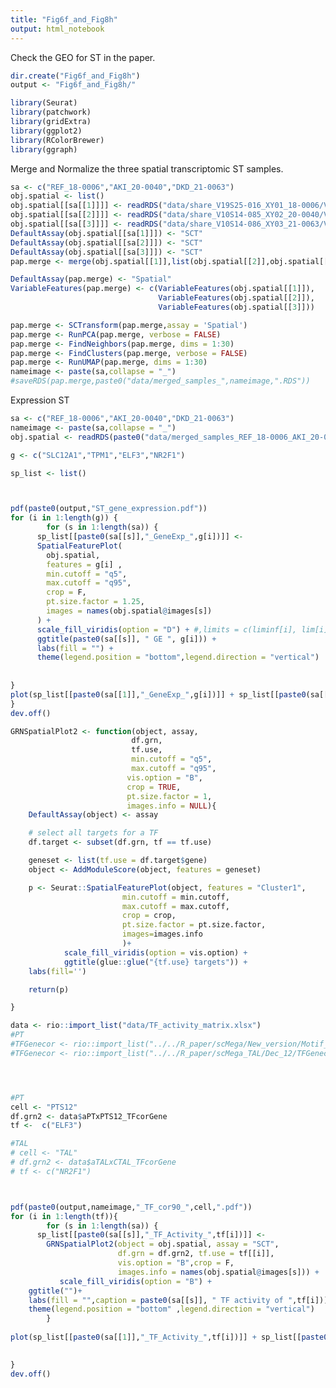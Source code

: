 ---
title: "Fig6f_and_Fig8h"
output: html_notebook
---

Check the GEO for ST in the paper.

```{r}
dir.create("Fig6f_and_Fig8h")
output <- "Fig6f_and_Fig8h/"

library(Seurat)
library(patchwork)
library(gridExtra)
library(ggplot2)
library(RColorBrewer)
library(ggraph)

```

Merge and Normalize the three spatial transcriptomic ST samples.
```{r}
sa <- c("REF_18-0006","AKI_20-0040","DKD_21-0063")
obj.spatial <- list()
obj.spatial[[sa[[1]]]] <- readRDS("data/share_V19S25-016_XY01_18-0006/V19S25-016_XY01_18-0006.RDS")
obj.spatial[[sa[[2]]]] <- readRDS("data/share_V10S14-085_XY02_20-0040/V10S14-085_XY02_20-0040.RDS")
obj.spatial[[sa[[3]]]] <- readRDS("data/share_V10S14-086_XY03_21-0063/V10S14-086_XY03_21-0063.RDS")
DefaultAssay(obj.spatial[[sa[1]]]) <- "SCT"
DefaultAssay(obj.spatial[[sa[2]]]) <- "SCT"
DefaultAssay(obj.spatial[[sa[3]]]) <- "SCT"
pap.merge <- merge(obj.spatial[[1]],list(obj.spatial[[2]],obj.spatial[[3]]))#,M47

DefaultAssay(pap.merge) <- "Spatial"
VariableFeatures(pap.merge) <- c(VariableFeatures(obj.spatial[[1]]),
                                 VariableFeatures(obj.spatial[[2]]),
                                 VariableFeatures(obj.spatial[[3]]))

pap.merge <- SCTransform(pap.merge,assay = 'Spatial')
pap.merge <- RunPCA(pap.merge, verbose = FALSE)
pap.merge <- FindNeighbors(pap.merge, dims = 1:30)
pap.merge <- FindClusters(pap.merge, verbose = FALSE)
pap.merge <- RunUMAP(pap.merge, dims = 1:30)
nameimage <- paste(sa,collapse = "_")
#saveRDS(pap.merge,paste0("data/merged_samples_",nameimage,".RDS"))

```

Expression ST 
```{r,fig.keep='all'}
sa <- c("REF_18-0006","AKI_20-0040","DKD_21-0063")
nameimage <- paste(sa,collapse = "_")
obj.spatial <- readRDS(paste0("data/merged_samples_REF_18-0006_AKI_20-0040_DKD_21-0063.RDS"))

g <- c("SLC12A1","TPM1","ELF3","NR2F1")

sp_list <- list()



pdf(paste0(output,"ST_gene_expression.pdf"))
for (i in 1:length(g)) {
        for (s in 1:length(sa)) {
      sp_list[[paste0(sa[[s]],"_GeneExp_",g[i])]] <-
      SpatialFeaturePlot(
        obj.spatial,
        features = g[i] ,
        min.cutoff = "q5",
        max.cutoff = "q95",
        crop = F,
        pt.size.factor = 1.25,
        images = names(obj.spatial@images[s])
      ) +
      scale_fill_viridis(option = "D") + #,limits = c(liminf[i], lim[i]), oob = scales::squish
      ggtitle(paste0(sa[[s]], " GE ", g[i])) +
      labs(fill = "") +
      theme(legend.position = "bottom",legend.direction = "vertical")
        
        
}
plot(sp_list[[paste0(sa[[1]],"_GeneExp_",g[i])]] + sp_list[[paste0(sa[[2]],"_GeneExp_",g[i])]] + sp_list[[paste0(sa[[3]],"_GeneExp_",g[i])]])
}
dev.off()
```
```{r}

GRNSpatialPlot2 <- function(object, assay,
                           df.grn,
                           tf.use,
                           min.cutoff = "q5",
                           max.cutoff = "q95",
                          vis.option = "B",
                          crop = TRUE,
                          pt.size.factor = 1,
                          images.info = NULL){
    DefaultAssay(object) <- assay

    # select all targets for a TF
    df.target <- subset(df.grn, tf == tf.use)

    geneset <- list(tf.use = df.target$gene)
    object <- AddModuleScore(object, features = geneset)

    p <- Seurat::SpatialFeaturePlot(object, features = "Cluster1",
                         min.cutoff = min.cutoff,
                         max.cutoff = max.cutoff,
                         crop = crop,
                         pt.size.factor = pt.size.factor,
                         images=images.info
                         )+
            scale_fill_viridis(option = vis.option) +
            ggtitle(glue::glue("{tf.use} targets")) +
    labs(fill='')

    return(p)

}
```


```{r}
data <- rio::import_list("data/TF_activity_matrix.xlsx")
#PT
#TFGenecor <- rio::import_list("../../R_paper/scMega/New_version/Motif_cor_TFDE_DADE_andNetwork.xlsx")
#TFGenecor <- rio::import_list("../../R_paper/scMega_TAL/Dec_12/TFGenecor.xlsx")




#PT
cell <- "PTS12"
df.grn2 <- data$aPTxPTS12_TFcorGene
tf <-  c("ELF3")

#TAL
# cell <- "TAL"
# df.grn2 <- data$aTALxCTAL_TFcorGene
# tf <- c("NR2F1")



pdf(paste0(output,nameimage,"_TF_cor90_",cell,".pdf"))
for (i in 1:length(tf)){
        for (s in 1:length(sa)) {
      sp_list[[paste0(sa[[s]],"_TF_Activity_",tf[i])]] <-
        GRNSpatialPlot2(object = obj.spatial, assay = "SCT",
                        df.grn = df.grn2, tf.use = tf[[i]], 
                        vis.option = "B",crop = F,
                        images.info = names(obj.spatial@images[s])) +
           scale_fill_viridis(option = "B") +
    ggtitle("")+
    labs(fill = "",caption = paste0(sa[[s]], " TF activity of ",tf[i])) +
    theme(legend.position = "bottom" ,legend.direction = "vertical")
        }
  
plot(sp_list[[paste0(sa[[1]],"_TF_Activity_",tf[i])]] + sp_list[[paste0(sa[[2]],"_TF_Activity_",tf[i])]] + sp_list[[paste0(sa[[3]],"_TF_Activity_",tf[i])]])
          

}
dev.off()
```
